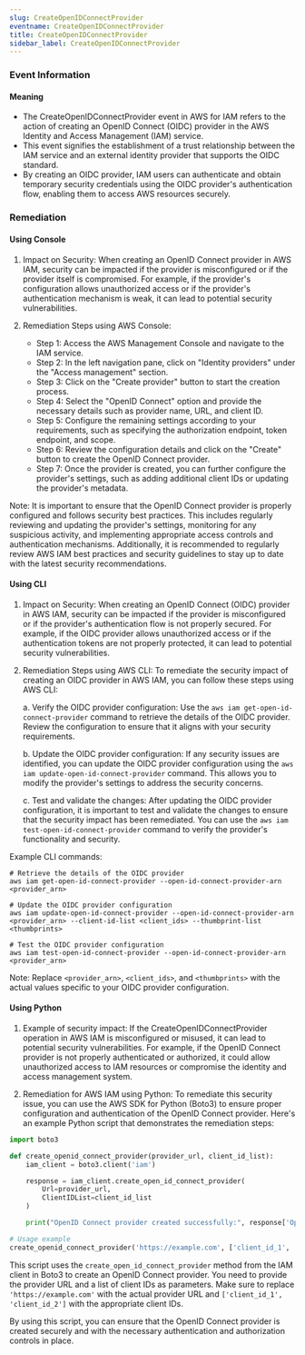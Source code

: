 ```yaml
--- 
slug: CreateOpenIDConnectProvider
eventname: CreateOpenIDConnectProvider
title: CreateOpenIDConnectProvider
sidebar_label: CreateOpenIDConnectProvider
---
```

                       
### Event Information

#### Meaning

- The CreateOpenIDConnectProvider event in AWS for IAM refers to the action of creating an OpenID Connect (OIDC) provider in the AWS Identity and Access Management (IAM) service.
- This event signifies the establishment of a trust relationship between the IAM service and an external identity provider that supports the OIDC standard.
- By creating an OIDC provider, IAM users can authenticate and obtain temporary security credentials using the OIDC provider's authentication flow, enabling them to access AWS resources securely.

### Remediation

#### Using Console

1. Impact on Security: When creating an OpenID Connect provider in AWS IAM, security can be impacted if the provider is misconfigured or if the provider itself is compromised. For example, if the provider's configuration allows unauthorized access or if the provider's authentication mechanism is weak, it can lead to potential security vulnerabilities.

2. Remediation Steps using AWS Console:
   - Step 1: Access the AWS Management Console and navigate to the IAM service.
   - Step 2: In the left navigation pane, click on "Identity providers" under the "Access management" section.
   - Step 3: Click on the "Create provider" button to start the creation process.
   - Step 4: Select the "OpenID Connect" option and provide the necessary details such as provider name, URL, and client ID.
   - Step 5: Configure the remaining settings according to your requirements, such as specifying the authorization endpoint, token endpoint, and scope.
   - Step 6: Review the configuration details and click on the "Create" button to create the OpenID Connect provider.
   - Step 7: Once the provider is created, you can further configure the provider's settings, such as adding additional client IDs or updating the provider's metadata.

Note: It is important to ensure that the OpenID Connect provider is properly configured and follows security best practices. This includes regularly reviewing and updating the provider's settings, monitoring for any suspicious activity, and implementing appropriate access controls and authentication mechanisms. Additionally, it is recommended to regularly review AWS IAM best practices and security guidelines to stay up to date with the latest security recommendations.

#### Using CLI

1. Impact on Security: When creating an OpenID Connect (OIDC) provider in AWS IAM, security can be impacted if the provider is misconfigured or if the provider's authentication flow is not properly secured. For example, if the OIDC provider allows unauthorized access or if the authentication tokens are not properly protected, it can lead to potential security vulnerabilities.

2. Remediation Steps using AWS CLI: To remediate the security impact of creating an OIDC provider in AWS IAM, you can follow these steps using AWS CLI:

   a. Verify the OIDC provider configuration: Use the `aws iam get-open-id-connect-provider` command to retrieve the details of the OIDC provider. Review the configuration to ensure that it aligns with your security requirements.

   b. Update the OIDC provider configuration: If any security issues are identified, you can update the OIDC provider configuration using the `aws iam update-open-id-connect-provider` command. This allows you to modify the provider's settings to address the security concerns.

   c. Test and validate the changes: After updating the OIDC provider configuration, it is important to test and validate the changes to ensure that the security impact has been remediated. You can use the `aws iam test-open-id-connect-provider` command to verify the provider's functionality and security.

Example CLI commands:
```
# Retrieve the details of the OIDC provider
aws iam get-open-id-connect-provider --open-id-connect-provider-arn <provider_arn>

# Update the OIDC provider configuration
aws iam update-open-id-connect-provider --open-id-connect-provider-arn <provider_arn> --client-id-list <client_ids> --thumbprint-list <thumbprints>

# Test the OIDC provider configuration
aws iam test-open-id-connect-provider --open-id-connect-provider-arn <provider_arn>
```

Note: Replace `<provider_arn>`, `<client_ids>`, and `<thumbprints>` with the actual values specific to your OIDC provider configuration.

#### Using Python

1. Example of security impact: If the CreateOpenIDConnectProvider operation in AWS IAM is misconfigured or misused, it can lead to potential security vulnerabilities. For example, if the OpenID Connect provider is not properly authenticated or authorized, it could allow unauthorized access to IAM resources or compromise the identity and access management system.

2. Remediation for AWS IAM using Python: To remediate this security issue, you can use the AWS SDK for Python (Boto3) to ensure proper configuration and authentication of the OpenID Connect provider. Here's an example Python script that demonstrates the remediation steps:

```python
import boto3

def create_openid_connect_provider(provider_url, client_id_list):
    iam_client = boto3.client('iam')

    response = iam_client.create_open_id_connect_provider(
        Url=provider_url,
        ClientIDList=client_id_list
    )

    print("OpenID Connect provider created successfully:", response['OpenIDConnectProviderArn'])

# Usage example
create_openid_connect_provider('https://example.com', ['client_id_1', 'client_id_2'])
```

This script uses the `create_open_id_connect_provider` method from the IAM client in Boto3 to create an OpenID Connect provider. You need to provide the provider URL and a list of client IDs as parameters. Make sure to replace `'https://example.com'` with the actual provider URL and `['client_id_1', 'client_id_2']` with the appropriate client IDs.

By using this script, you can ensure that the OpenID Connect provider is created securely and with the necessary authentication and authorization controls in place.


 